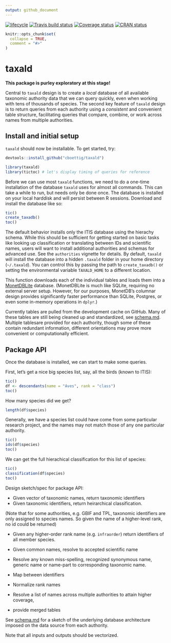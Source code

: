 ```yaml
---
output: github_document
---
```


[![lifecycle](https://img.shields.io/badge/lifecycle-experimental-orange.svg)](https://www.tidyverse.org/lifecycle/#experimental)
[![Travis build status](https://travis-ci.org/cboettig/taxald.svg?branch=master)](https://travis-ci.org/cboettig/taxald)
[![Coverage status](https://codecov.io/gh/cboettig/taxald/branch/master/graph/badge.svg)](https://codecov.io/github/cboettig/taxald?branch=master)
[![CRAN status](https://www.r-pkg.org/badges/version/taxald)](https://cran.r-project.org/package=taxald)


<!-- README.md is generated from README.Rmd. Please edit that file -->

```r
knitr::opts_chunk$set(
  collapse = TRUE,
  comment = "#>"
)
```
# taxald

**This package is purley exploratory at this stage!**

Central to `taxald` design is to create a *local* database of all available taxonomic authority data that we can query quickly, even when working with tens of thousands of species. The second key feature of `taxald` design is to return queries from each authority using a *consistent* and convenient table structure, facilitating queries that compare, combine, or work across names from multiple authorities.  

## Install and initial setup

`taxald` should now be installable.  To get started, try:

```r
devtools::install_github("cboettig/taxald")
```

```r
library(taxald)
library(tictoc) # let's display timing of queries for reference
```


Before we can use most `taxald` functions, we need to do a one-time installation of the database `taxald` uses for almost all commands.  This can take a while to run, but needs only be done once.  The database is installed on your local harddisk and will persist between R sessions.  Download and install the database like so:

```r
tic()
create_taxadb()
toc()
```

The default behavior installs only the ITIS database using the hierachy schema.  While this should be sufficient for getting started on basic tasks like looking up classification or translating between IDs and scientific names, users will want to install additional authorities and schemas for advanced use. See the `authorities` vignette for details.  By default, `taxald` will install the database into a hidden `.taxald` folder in your home directory (`~/.taxald`).  You can control this by passing the path to `create_taxadb()` or setting the environmental variable `TAXALD_HOME` to a different location.  

This function downloads each of the individual tables and loads them into a [MonetDBLite](https://www.monetdb.org) database.  (MonetDBLite is much like SQLite, requiring no external server setup.  However, for our purposes, MonetDB's columnar design provides significantly faster performance than SQLite, Postgres, or even some in-memory operations in `dplyr`.)  

Currently tables are pulled from the development cache on GitHub. Many of these tables are still being cleaned up and standardized, see [schema.md](schema.md).  Multiple tablesare provided for each authority, though some of these contain redundant information, different orientations may prove more convenient or computationally efficient.  



## Package API

Once the database is installed, we can start to make some queries. 

First, let's get a nice big species list, say, all the birds (known to ITIS):

```r
tic()
df <- descendants(name = "Aves", rank = "class")
toc()
```

How many species did we get?

```r
length(df$species)
```

Generally, we have a species list could have come from some particular research project, and the names may not match those of any one particular authority.

```r
tic()
ids(df$species)
toc()
```


We can get the full hierachical classification for this list of species:  

```r
tic()
classification(df$species)
toc()
```

Design sketch/spec for package API:

- Given vector of taxonomic names, return taxonomic identifiers
- Given taxonomic identifiers, return heirarchical classification.  

(Note that for some authorities, e.g. GBIF and TPL, taxonomic identifiers are only assigned to species names.  So given the name of a higher-level rank, no id could be returned)

- Given any higher-order rank name (e.g. `infraorder`) return identifiers of all member species.

- Given common names, resolve to accepted scientific name

- Resolve any known miss-spelling, recognized synonymous name, generic name or name-part to corresponding taxonomic name.

- Map between identifiers

- Normalize rank names

- Resolve a list of names across multiple authorities to attain higher coverage, 
- provide merged tables


See [schema.md](schema.md) for a sketch of the underlying database architecture imposed on the data source from each authority. 

Note that all inputs and outputs should be vectorized.  

